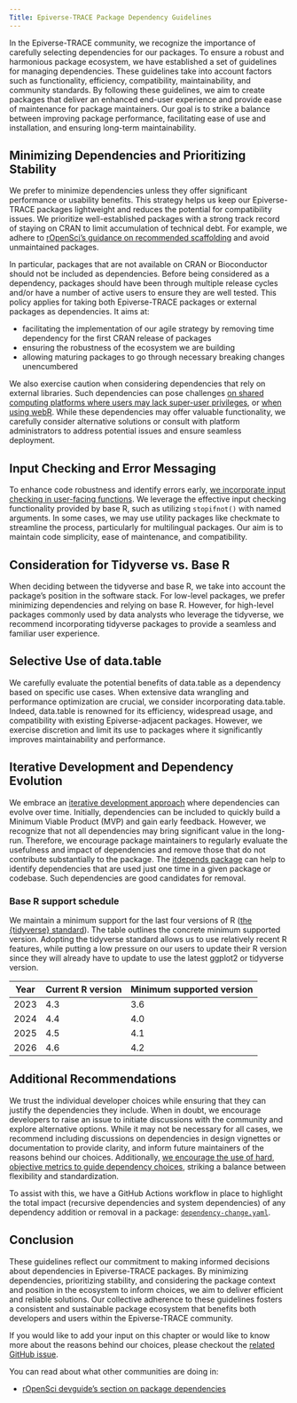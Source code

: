 ```yaml
---
Title: Epiverse-TRACE Package Dependency Guidelines
---
```


In the Epiverse-TRACE community, we recognize the importance of carefully selecting dependencies for our packages. To ensure a robust and harmonious package ecosystem, we have established a set of guidelines for managing dependencies. These guidelines take into account factors such as functionality, efficiency, compatibility, maintainability, and community standards. By following these guidelines, we aim to create packages that deliver an enhanced end-user experience and provide ease of maintenance for package maintainers. Our goal is to strike a balance between improving package performance, facilitating ease of use and installation, and ensuring long-term maintainability.

## Minimizing Dependencies and Prioritizing Stability

We prefer to minimize dependencies unless they offer significant performance or usability benefits. This strategy helps us keep our Epiverse-TRACE packages lightweight and reduces the potential for compatibility issues. We prioritize well-established packages with a strong track record of staying on CRAN to limit accumulation of technical debt. For example, we adhere to [rOpenSci's guidance on recommended scaffolding](https://devguide.ropensci.org/building.html#recommended-scaffolding) and avoid unmaintained packages.

In particular, packages that are not available on CRAN or Bioconductor should not be included as dependencies. Before being considered as a dependency, packages should have been through multiple release cycles and/or have a number of active users to ensure they are well tested.
This policy applies for taking both Epiverse-TRACE packages or external packages as dependencies.
It aims at:

- facilitating the implementation of our agile strategy by removing time dependency for the first CRAN release of packages
- ensuring the robustness of the ecosystem we are building
- allowing maturing packages to go through necessary breaking changes unencumbered

We also exercise caution when considering dependencies that rely on external libraries. Such dependencies can pose challenges [on shared computing platforms where users may lack super-user privileges](https://twitter.com/groundwalkergmb/status/1350336844022521857), or [when using webR](https://www.tidyverse.org/blog/2023/08/webr-0-2-0/#webassembly-system-libraries-for-r-packages). While these dependencies may offer valuable functionality, we carefully consider alternative solutions or consult with platform administrators to address potential issues and ensure seamless deployment.

## Input Checking and Error Messaging

To enhance code robustness and identify errors early, [we incorporate input checking in user-facing functions](https://blog.r-hub.io/2022/03/10/input-checking/). We leverage the effective input checking functionality provided by base R, such as utilizing `stopifnot()` with named arguments. In some cases, we may use utility packages like checkmate to streamline the process, particularly for multilingual packages. Our aim is to maintain code simplicity, ease of maintenance, and compatibility.

## Consideration for Tidyverse vs. Base R

When deciding between the tidyverse and base R, we take into account the package's position in the software stack. For low-level packages, we prefer minimizing dependencies and relying on base R. However, for high-level packages commonly used by data analysts who leverage the tidyverse, we recommend incorporating tidyverse packages to provide a seamless and familiar user experience.

## Selective Use of data.table

We carefully evaluate the potential benefits of data.table as a dependency based on specific use cases. When extensive data wrangling and performance optimization are crucial, we consider incorporating data.table. Indeed, data.table is renowned for its efficiency, widespread usage, and compatibility with existing Epiverse-adjacent packages. However, we exercise discretion and limit its use to packages where it significantly improves maintainability and performance.

## Iterative Development and Dependency Evolution

We embrace an [iterative development approach](priciples.html#lean-and-agile-collaboration-framework) where dependencies can evolve over time. Initially, dependencies can be included to quickly build a Minimum Viable Product (MVP) and gain early feedback. However, we recognize that not all dependencies may bring significant value in the long-run. Therefore, we encourage package maintainers to regularly evaluate the usefulness and impact of dependencies and remove those that do not contribute substantially to the package. The [itdepends package](https://github.com/r-lib/itdepends) can help to identify dependencies that are used just one time in a given package or codebase. Such dependencies are good candidates for removal.

### Base R support schedule

We maintain a minimum support for the last four versions of R ([the {tidyverse} standard](https://www.tidyverse.org/blog/2019/04/r-version-support/)). The table outlines the concrete minimum supported version.
Adopting the tidyverse standard allows us to use relatively recent R features, while putting a low pressure on our users to update their R version since they will already have to update to use the latest ggplot2 or tidyverse version.

| Year | Current R version | Minimum supported version |
|------|-------------------|---------------------------|
| 2023 | 4.3               | 3.6                       |
| 2024 | 4.4               | 4.0                       |
| 2025 | 4.5               | 4.1                       |
| 2026 | 4.6               | 4.2                       |

## Additional Recommendations

We trust the individual developer choices while ensuring that they can justify the dependencies they include. When in doubt, we encourage developers to raise an issue to initiate discussions with the community and explore alternative options. While it may not be necessary for all cases, we recommend including discussions on dependencies in design vignettes or documentation to provide clarity, and inform future maintainers of the reasons behind our choices. Additionally, [we encourage the use of hard, objective metrics to guide dependency choices](https://www.tidyverse.org/blog/2019/05/itdepends/), striking a balance between flexibility and standardization.

To assist with this, we have a GitHub Actions workflow in place to highlight the total impact (recursive dependencies and system dependencies) of any dependency addition or removal in a package: [`dependency-change.yaml`](https://github.com/epiverse-trace/packagetemplate/blob/main/.github/workflows/dependency-change.yaml).

## Conclusion

These guidelines reflect our commitment to making informed decisions about dependencies in Epiverse-TRACE packages. By minimizing dependencies, prioritizing stability, and considering the package context and position in the ecosystem to inform choices, we aim to deliver efficient and reliable solutions. Our collective adherence to these guidelines fosters a consistent and sustainable package ecosystem that benefits both developers and users within the Epiverse-TRACE community.

::: {.callout-tip title="Continue the discussion"}

If you would like to add your input on this chapter or would like to know more about the reasons behind our choices, please checkout the [related GitHub issue](https://github.com/epiverse-trace/blueprints/issues/7).

:::

::: {.callout-tip title="Additional resources"}

You can read about what other communities are doing in:

- [rOpenSci devguide's section on package dependencies](https://devguide.ropensci.org/building.html#pkgdependencies)

:::
